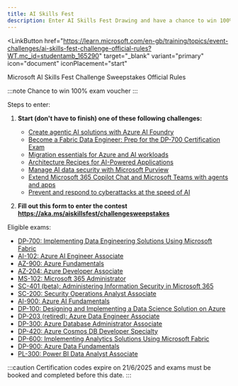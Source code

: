 ```yaml
---
title: AI Skills Fest
description: Enter AI Skills Fest Drawing and have a chance to win 100% off exam voucher for selected exams
---
```


<LinkButton
  href="https://learn.microsoft.com/en-gb/training/topics/event-challenges/ai-skills-fest-challenge-official-rules?WT.mc_id=studentamb_165290" target="_blank"
  variant="primary"
  icon="document"
  iconPlacement="start"
>
  Microsoft AI Skills Fest Challenge Sweepstakes Official Rules
</LinkButton>

:::note
Chance to win 100% exam voucher
:::

Steps to enter:

<Steps>

1. **Start (don't have to finish) one of these following challenges:**
    - [Create agentic AI solutions with Azure AI Foundry](https://aka.ms/aiskillsfest/azureaifoundrychallenge?WT.mc_id=studentamb_165290)
    - [Become a Fabric Data Engineer: Prep for the DP-700 Certification Exam](https://aka.ms/aiskillsfest/fabricchallenge?WT.mc_id=studentamb_165290)
    - [Migration essentials for Azure and AI workloads](https://aka.ms/aiskillsfest/azuremigrationchallenge?WT.mc_id=studentamb_165290)
    - [Architecture Recipes for AI-Powered Applications](https://aka.ms/aiskillsfest/azureaiserviceschallenge?WT.mc_id=studentamb_165290)
    - [Manage AI data security with Microsoft Purview](https://aka.ms/aiskillsfest/datasecuritychallenge?WT.mc_id=studentamb_165290)
    - [Extend Microsoft 365 Copilot Chat and Microsoft Teams with agents and apps](https://aka.ms/aiskillsfest/teamscopilotchallenge?WT.mc_id=studentamb_165290)
    - [Prevent and respond to cyberattacks at the speed of AI](https://aka.ms/aiskillsfest/securitycopilotchallenge?WT.mc_id=studentamb_165290)

2. **Fill out this form to enter the contest https://aka.ms/aiskillsfest/challengesweepstakes**

</Steps>

Eligible exams: 

- [DP-700: Implementing Data Engineering Solutions Using Microsoft Fabric](https://learn.microsoft.com/en-us/credentials/certifications/fabric-data-engineer-associate/?WT.mc_id=studentamb_165290)
- [AI-102: Azure AI Engineer Associate](https://learn.microsoft.com/en-us/certifications/azure-ai-engineer/?WT.mc_id=studentamb_165290)
- [AZ-900: Azure Fundamentals](https://learn.microsoft.com/en-us/certifications/azure-fundamentals/?WT.mc_id=studentamb_165290)
- [AZ-204: Azure Developer Associate](https://learn.microsoft.com/en-us/certifications/azure-developer/?WT.mc_id=studentamb_165290)
- [MS-102: Microsoft 365 Administrator](https://learn.microsoft.com/en-us/certifications/exams/ms-102/?WT.mc_id=studentamb_165290)
- [SC-401 (beta): Administering Information Security in Microsoft 365](https://learn.microsoft.com/en-us/credentials/certifications/information-security-administrator/?WT.mc_id=studentamb_165290)
- [SC-200: Security Operations Analyst Associate](https://learn.microsoft.com/en-us/certifications/security-operations-analyst/?WT.mc_id=studentamb_165290)
- [AI-900: Azure AI Fundamentals](https://learn.microsoft.com/en-us/certifications/azure-ai-fundamentals/?WT.mc_id=studentamb_165290)
- [DP-100: Designing and Implementing a Data Science Solution on Azure](https://learn.microsoft.com/en-us/certifications/azure-data-scientist/?WT.mc_id=studentamb_165290)
- [DP-203 (retired): Azure Data Engineer Associate](https://learn.microsoft.com/en-us/certifications/azure-data-engineer/?WT.mc_id=studentamb_165290)
- [DP-300: Azure Database Administrator Associate](https://learn.microsoft.com/en-us/certifications/azure-database-administrator-associate/?WT.mc_id=studentamb_165290)
- [DP-420: Azure Cosmos DB Developer Specialty](https://learn.microsoft.com/en-us/certifications/azure-cosmos-db-developer-specialty/?WT.mc_id=studentamb_165290)
- [DP-600: Implementing Analytics Solutions Using Microsoft Fabric](https://learn.microsoft.com/en-us/certifications/azure-data-engineer/?WT.mc_id=studentamb_165290)
- [DP-900: Azure Data Fundamentals](https://learn.microsoft.com/en-us/certifications/azure-data-fundamentals/?WT.mc_id=studentamb_165290)
- [PL-300: Power BI Data Analyst Associate](https://learn.microsoft.com/en-us/certifications/power-bi-data-analyst-associate/?WT.mc_id=studentamb_165290)

:::caution
Certification codes expire on 21/6/2025 and exams must be booked and completed before this date.
:::
